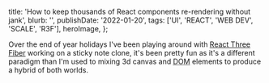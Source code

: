 
  title: 'How to keep thousands of React components re-rendering without jank',
  blurb: '',
  publishDate: '2022-01-20',
  tags: ['UI', 'REACT', 'WEB DEV', 'SCALE', 'R3F'],
  heroImage,
};

Over the end of year holidays I've been playing around with [React Three Fiber](https://github.com/pmndrs/react-three-fiber) working on a sticky note clone,
it's been pretty fun as it's a different paradigm than I'm used to mixing 3d canvas and <abbr title="Document Object Model">DOM</abbr> elements to produce a hybrid of both worlds.

